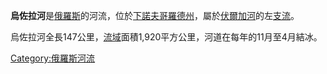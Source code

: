 '''烏佐拉河'''是[[俄羅斯|俄羅斯]]的河流，位於[[下諾夫哥羅德州|下諾夫哥羅德州]]，屬於[[伏爾加河|伏爾加河]]的左[[支流|支流]]。

烏佐拉河全長147公里，[[流域|流域]]面積1,920平方公里，河道在每年的11月至4月結冰。

{{俄羅斯地理小作品}}
{{Volga River}}

[[Category:俄羅斯河流|Category:俄羅斯河流]]